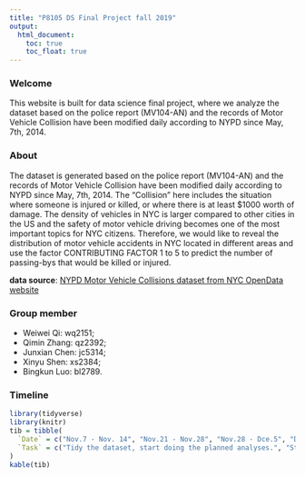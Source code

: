 ```yaml
---
title: "P8105 DS Final Project fall 2019"
output: 
  html_document:
    toc: true
    toc_float: true
---
```


### Welcome

This website is built for data science final project, where we analyze the dataset based on the police report (MV104-AN) and the records of Motor Vehicle Collision have been modified daily according to NYPD since May, 7th, 2014.

### About

The dataset is generated based on the police report (MV104-AN) and the records of Motor Vehicle Collision have been modified daily according to NYPD since May, 7th, 2014. The “Collision” here includes the situation where someone is injured or killed, or where there is at least $1000 worth of damage. The density of vehicles in NYC is larger compared to other cities in the US and the safety of motor vehicle driving becomes one of the most important topics for NYC citizens. Therefore, we would like to reveal the distribution of motor vehicle accidents in NYC located in different areas and use the factor CONTRIBUTING FACTOR 1 to 5 to predict the number of passing-bys that would be killed or injured.

**data source**: [NYPD Motor Vehicle Collisions dataset from NYC OpenData website](https://data.cityofnewyork.us/Public-Safety/NYPD-Motor-Vehicle-Collisions-Crashes/h9gi-nx95)

### Group member

- Weiwei Qi: wq2151; 
- Qimin Zhang: qz2392; 
- Junxian Chen: jc5314; 
- Xinyu Shen: xs2384; 
- Bingkun Luo: bl2789. 

### Timeline

```r
library(tidyverse)
library(knitr)
tib = tibble(
  `Date` = c("Nov.7 - Nov. 14", "Nov.21 - Nov.28", "Nov.28 - Dce.5", "Dec. 5"),
  `Task` = c("Tidy the dataset, start doing the planned analyses.", "Start making the website and writing the report.", "Finalize the report/website, finish making the screencast.", "Submission of the report/website/screencast.")
)
kable(tib)
```

